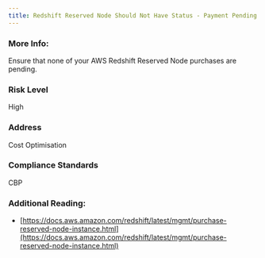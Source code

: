 ```yaml
---
title: Redshift Reserved Node Should Not Have Status - Payment Pending
---
```


### More Info:

Ensure that none of your AWS Redshift Reserved Node purchases are pending.

### Risk Level

High

### Address

Cost Optimisation

### Compliance Standards

CBP

### Additional Reading:

- [https://docs.aws.amazon.com/redshift/latest/mgmt/purchase-reserved-node-instance.html](https://docs.aws.amazon.com/redshift/latest/mgmt/purchase-reserved-node-instance.html)
